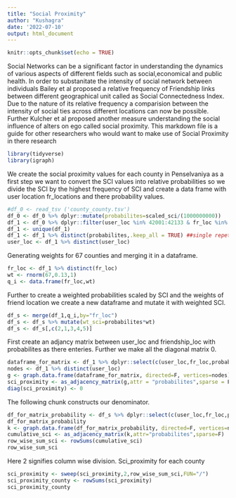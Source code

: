 ```yaml
---
title: "Social Proximity"
author: "Kushagra"
date: '2022-07-10'
output: html_document
---
```


```r
knitr::opts_chunk$set(echo = TRUE)
```


Social Networks can be a significant factor in understanding the dynamics of various aspects of different fields such as social,economical and public health. In order to substanitate the intensity of social network between individuals Bailey et al proposed a relative frequency of Friendship links between different geographical unit called as Social Connectedness Index. Due to the nature of its relative frequency a comparision between the intensity of social ties across different locations can now be possible. Further Kulcher et al proposed another measure understanding the social influence of alters on ego called social proximity. This markdown file is a guide for other researchers who would want to make use of Social Proximity in there research

```r
library(tidyverse)
library(igraph)
```

We create the social proximity values for each county in Penselvaniya as a first step we want to convert the SCI values into relative probabilities so we divide the SCI by the highest frequency of SCI and create a data frame with user location fr_locations and there probability values.

```r
#df_0 <- read_tsv ('county_county.tsv')
df_0 <- df_0 %>% dplyr::mutate(probabilites=scaled_sci/(1000000000)) 
df_1 <- df_0 %>% dplyr::filter(user_loc %in% 42001:42133 & fr_loc %in% 42001:42133)
df_1 <- unique(df_1)
df_1 <- df_1 %>% distinct(probabilites,.keep_all = TRUE) ##single repeted pair wise comparisions for sci
user_loc <- df_1 %>% distinct(user_loc)
```

Generating weights for 67 counties and merging it in a dataframe.
```r
fr_loc <- df_1 %>% distinct(fr_loc)
wt <- rnorm(67,0.13,1)
q_i <- data.frame(fr_loc,wt)
```

Further to create a weighted probabilities scaled by SCI and the weights of friend location we create a new dataframe and mutate it with weighted SCI. 
```r
df_s <- merge(df_1,q_i,by="fr_loc")
df_s <- df_s %>% mutate(wt_sci=probabilites*wt)
df_s <- df_s[,c(2,1,3,4,5)]
```

First create an adjancy matrix between user_loc and friendship_loc with probabilites as there enteries. Further we make all the diagonal matrix 0. 

```r
dataframe_for_matrix <- df_1 %>% dplyr::select(c(user_loc,fr_loc,probabilites))
nodes <- df_1 %>% distinct(user_loc)
g <- graph.data.frame(dataframe_for_matrix, directed=F, vertices=nodes)
sci_proximity <- as_adjacency_matrix(g,attr = "probabilites",sparse = F)
diag(sci_proximity) <- 0
```

The following chunk constructs our denominator.
```R
df_for_matrix_probability <- df_s %>% dplyr::select(c(user_loc,fr_loc,probabilites))
df_for_matrix_probability
k <- graph.data.frame(df_for_matrix_probability, directed=F, vertices=nodes)
cumulative_sci <- as_adjacency_matrix(k,attr="probabilites",sparse=F)
row_wise_sum_sci <- rowSums(cumulative_sci)
row_wise_sum_sci
```

Here 2 signifies column wise division. Sci_proximity for each county
```r
sci_proximity <- sweep(sci_proximity,2,row_wise_sum_sci,FUN="/")
sci_proximity_county <- rowSums(sci_proximity)
sci_proximity_county
```

